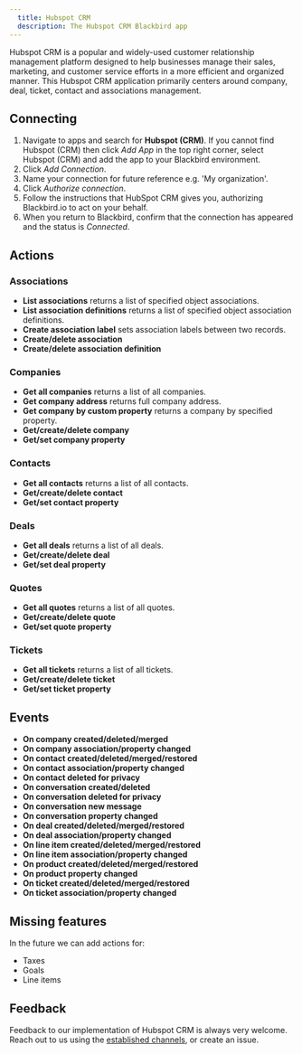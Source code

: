 ```yaml
---
  title: Hubspot CRM
  description: The Hubspot CRM Blackbird app
---
```


<LinkCard title="View on Github" target="_blank" href="https://github.com/bb-io/HubspotCRM" icon="github" />

Hubspot CRM is a popular and widely-used customer relationship management platform designed to help businesses manage their sales, marketing, and customer service efforts in a more efficient and organized manner. This Hubspot CRM application primarily centers around company, deal, ticket, contact and associations management.

## Connecting
1. Navigate to apps and search for **Hubspot (CRM)**. If you cannot find Hubspot (CRM) then click _Add App_ in the top right corner, select Hubspot (CRM) and add the app to your Blackbird environment.
2. Click _Add Connection_.
3. Name your connection for future reference e.g. 'My organization'.
4. Click _Authorize connection_.
5. Follow the instructions that HubSpot CRM gives you, authorizing Blackbird.io to act on your behalf.
6. When you return to Blackbird, confirm that the connection has appeared and the status is _Connected_.

## Actions

### Associations

-   **List associations** returns a list of specified object associations.
-   **List association definitions** returns a list of specified object association definitions.
-   **Create association label** sets association labels between two records.
-   **Create/delete association**
-   **Create/delete association definition**

### Companies

-  **Get all companies** returns a list of all companies.
-  **Get company address** returns full company address.
-  **Get company by custom property** returns a company by specified property.
-  **Get/create/delete company**
-  **Get/set company property**

### Contacts

-  **Get all contacts** returns a list of all contacts.
-  **Get/create/delete contact**
-  **Get/set contact property**

### Deals 

-  **Get all deals** returns a list of all deals.
-  **Get/create/delete deal**
-  **Get/set deal property**

### Quotes

-  **Get all quotes** returns a list of all quotes.
-  **Get/create/delete quote**
-  **Get/set quote property**

### Tickets

-  **Get all tickets** returns a list of all tickets.
-  **Get/create/delete ticket**
-  **Get/set ticket property**

## Events

-   **On company created/deleted/merged**
-   **On company association/property changed**
-   **On contact created/deleted/merged/restored**
-   **On contact association/property changed**
-   **On contact deleted for privacy**
-   **On conversation created/deleted**
-   **On conversation deleted for privacy**
-   **On conversation new message**
-   **On conversation property changed**
-   **On deal created/deleted/merged/restored**
-   **On deal association/property changed**
-   **On line item created/deleted/merged/restored**
-   **On line item association/property changed**
-   **On product created/deleted/merged/restored**
-   **On product property changed**
-   **On ticket created/deleted/merged/restored**
-   **On ticket association/property changed**

## Missing features

In the future we can add actions for:

-   Taxes
-   Goals
-   Line items

## Feedback

Feedback to our implementation of Hubspot CRM is always very welcome. Reach out to us using the [established channels](https://www.blackbird.io/), or create an issue.


